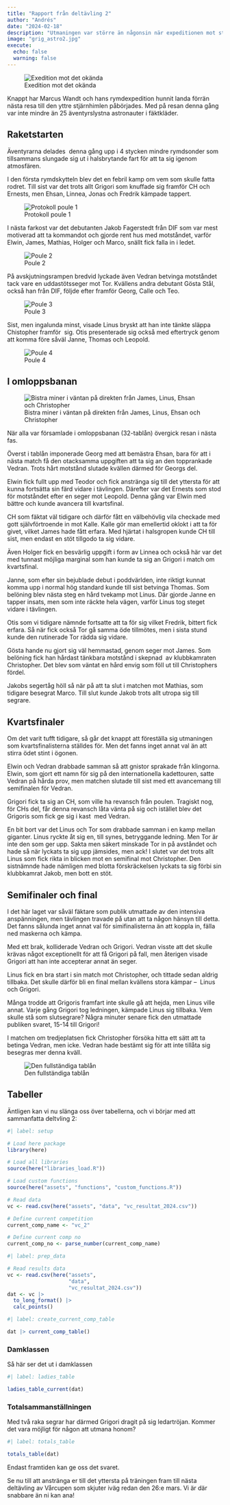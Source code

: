 ```yaml
---
title: "Rapport från deltävling 2"
author: "Andrés"
date: "2024-02-18"
description: "Utmaningen var större än någonsin när expeditionen mot stratosfären i form av den andra deltävlingen i 2024 års Vårcup lyfte från jorden."
image: "grig_astro2.jpg"
execute: 
  echo: false
  warning: false
---
```


![Exedition mot det okända](grig_astro2.jpg)

Knappt har Marcus Wandt och hans rymdexpedition hunnit landa förrän nästa resa till den yttre stjärnhimlen påbörjades. Med på resan denna gång var inte mindre än 25 äventyrslystna astronauter i fäktkläder.

## Raketstarten

Äventyrarna delades  denna gång upp i 4 stycken mindre rymdsonder som tillsammans slungade sig ut i halsbrytande fart för att ta sig igenom atmosfären.

I den första rymdskytteln blev det en febril kamp om vem som skulle fatta rodret. Till sist var det trots allt Grigori som knuffade sig framför CH och Ernests, men Ehsan, Linnea, Jonas och Fredrik kämpade tappert.

![Protokoll poule 1](poule1.jpg)

I nästa farkost var det debutanten Jakob Fagerstedt från DIF som var mest motiverad att ta kommandot och gjorde rent hus med motståndet, varför Elwin, James, Mathias, Holger och Marco, snällt fick falla in i ledet.

![Poule 2](poule2.jpg)

På avskjutningsrampen bredvid lyckade även Vedran betvinga motståndet tack vare en uddastötsseger mot Tor. Kvällens andra debutant Gösta Stål, också han från DIF, följde efter framför Georg, Calle och Teo.

![Poule 3](poule3.jpg)

Sist, men ingalunda minst, visade Linus bryskt att han inte tänkte släppa Chistopher framför  sig. Otis presenterade sig också med eftertryck genom att komma före såväl Janne, Thomas och Leopold.

![Poule 4](poule4.jpg)

## I omloppsbanan

![Bistra miner i väntan på direkten från James, Linus, Ehsan och Christopher](infor_direkten.jpg)

När alla var församlade i omloppsbanan (32-tablån) övergick resan i nästa fas.

Överst i tablån imponerade Georg med att bemästra Ehsan, bara för att i nästa match få den otacksamma uppgiften att ta sig an den topprankade Vedran. Trots hårt motstånd slutade kvällen därmed för Georgs del. 

Elwin fick fullt upp med Teodor och fick anstränga sig till det yttersta för att kunna fortsätta sin färd vidare i tävlingen. Därefter var det Ernests som stod för motståndet efter en seger mot Leopold. Denna gång var Elwin med bättre och kunde avancera till kvartsfinal.

CH som fäktat väl tidigare och därför fått en välbehövlig vila checkade med gott självförtroende in mot Kalle. Kalle gör man emellertid oklokt i att ta för givet, vilket James hade fått erfara. Med hjärtat i halsgropen kunde CH till sist, men endast en stöt tillgodo ta sig vidare.

Även Holger fick en besvärlig uppgift i form av Linnea och också här var det med tunnast möjliga marginal som han kunde ta sig an Grigori i match om kvartsfinal. 

Janne, som efter sin bejublade debut i poddvärlden, inte riktigt kunnat komma upp i normal hög standard kunde till sist betvinga Thomas. Som belöning blev nästa steg en hård tvekamp mot Linus. Där gjorde Janne en tapper insats, men som inte räckte hela vägen, varför Linus tog steget vidare i tävlingen.

Otis som vi tidigare nämnde fortsatte att ta för sig vilket Fredrik, bittert fick erfara. Så när fick också Tor gå samma öde tillmötes, men i sista stund kunde den rutinerade Tor rädda sig vidare.

Gösta hande nu gjort sig väl hemmastad, genom seger mot James. Som belöning fick han hårdast tänkbara motstånd i skepnad  av klubbkamraten Christopher. Det blev som väntat en hård envig som föll ut till Christophers fördel.

Jakobs segertåg höll så när på att ta slut i matchen mot Mathias, som tidigare besegrat Marco. Till slut kunde Jakob trots allt utropa sig till segrare.

## Kvartsfinaler

Om det varit tufft tidigare, så går det knappt att föreställa sig utmaningen som kvartsfinalisterna ställdes för. Men det fanns inget annat val än att stirra ödet stint i ögonen.

Elwin och Vedran drabbade samman så att gnistor sprakade från klingorna. Elwin, som gjort ett namn för sig på den internationella kadettouren, satte Vedran på hårda prov, men matchen slutade till sist med ett avancemang till semifinalen för Vedran. 

Grigori fick ta sig an CH, som ville ha revansch från poulen. Tragiskt nog, för CHs del, får denna revansch låta vänta på sig och istället blev det Grigoris som fick ge sig i kast  med Vedran.

En bit bort var det Linus och Tor som drabbade samman i en kamp mellan giganter. Linus ryckte åt sig en, till synes, betryggande ledning. Men Tor är inte den som ger upp. Sakta men säkert minskade Tor in på avståndet och hade så när lyckats ta sig upp jämsides, men ack! I slutet var det trots allt Linus som fick rikta in blicken mot en semifinal mot Christopher. Den sistnämnde hade nämligen med blotta förskräckelsen lyckats ta sig förbi sin klubbkamrat Jakob, men bott en stöt.

## Semifinaler och final

I det här laget var såväl fäktare som publik utmattade av den intensiva anspänningen, men tävlingen travade på utan att ta någon hänsyn till detta. Det fanns sålunda inget annat val för simifinalisterna än att koppla in, fälla ned maskerna och kämpa.

Med ett brak, kolliderade Vedran och Grigori. Vedran visste att det skulle krävas något exceptionellt för att få Grigori på fall, men återigen visade Grigori att han inte accepterar annat än seger.

Linus fick en bra start i sin match mot Christopher, och tittade sedan aldrig tillbaka. Det skulle därför bli en final mellan kvällens stora kämpar –  Linus och Grigori.

Många trodde att Grigoris framfart inte skulle gå att hejda, men Linus ville annat. Varje gång Grigori tog ledningen, kämpade Linus sig tillbaka. Vem skulle stå som slutsegrare? Några minuter senare fick den utmattade publiken svaret, 15-14 till Grigori!

I matchen om tredjeplatsen fick Christopher försöka hitta ett sätt att ta betinga Vedran, men icke. Vedran hade bestämt sig för att inte tillåta sig besegras mer denna kväll.

![Den fullständiga tablån](tabla.jpg)

## Tabeller

Äntligen kan vi nu slänga oss över tabellerna, och vi börjar med att sammanfatta deltvling 2:

```r
#| label: setup

# Load here package
library(here)

# Load all libraries
source(here("libraries_load.R"))

# Load custom functions
source(here("assets", "functions", "custom_functions.R"))

# Read data
vc <- read.csv(here("assets", "data", "vc_resultat_2024.csv"))

# Define current competition
current_comp_name <- "vc_2"

# Define current comp no
current_comp_no <- parse_number(current_comp_name)
```

```r
#| label: prep_data

# Read results data
vc <- read.csv(here("assets", 
                    "data", 
                    "vc_resultat_2024.csv"))
dat <- vc |> 
  to_long_format() |> 
  calc_points()
```

```r
#| label: create_current_comp_table

dat |> current_comp_table()
```

### Damklassen

Så här ser det ut i damklassen

```r
#| label: ladies_table

ladies_table_current(dat)

```

### Totalsammanställningen

Med två raka segrar har därmed Grigori dragit på sig ledartröjan. Kommer det vara möjligt för någon att utmana honom?

```r
#| label: totals_table

totals_table(dat)

```

Endast framtiden kan ge oss det svaret.

Se nu till att anstränga er till det yttersta på träningen fram till nästa deltävling av Vårcupen som skjuter iväg redan den 26:e mars. Vi är där snabbare än ni kan ana!
